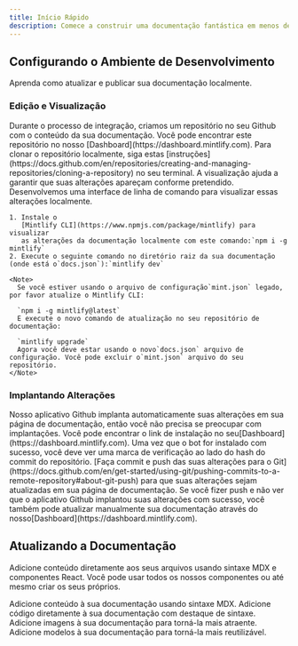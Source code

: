 ```yaml
---
title: Início Rápido
description: Comece a construir uma documentação fantástica em menos de 5 minutos
---
```


## Configurando o Ambiente de Desenvolvimento

Aprenda como atualizar e publicar sua documentação localmente.

### Edição e Visualização

<AccordionGroup>
  <Accordion icon="github" title="Clone your docs locally">
    Durante o processo de integração, criamos um repositório no seu Github com
    o conteúdo da sua documentação. Você pode encontrar este repositório no nosso
    [Dashboard](https://dashboard.mintlify.com). Para clonar o repositório
    localmente, siga estas
    [instruções](https://docs.github.com/en/repositories/creating-and-managing-repositories/cloning-a-repository)
    no seu terminal.
  </Accordion>

  <Accordion icon="rectangle-terminal" title="Preview changes">
    A visualização ajuda a garantir que suas alterações apareçam conforme pretendido. Desenvolvemos uma
    interface de linha de comando para visualizar essas alterações localmente.

    1. Instale o
       [Mintlify CLI](https://www.npmjs.com/package/mintlify) para visualizar
       as alterações da documentação localmente com este comando:`npm i -g mintlify`
    2. Execute o seguinte comando no diretório raiz da sua documentação (onde está o`docs.json`):`mintlify dev`

    <Note>
      Se você estiver usando o arquivo de configuração`mint.json` legado, por favor atualize o Mintlify CLI:

      `npm i -g mintlify@latest`
      E execute o novo comando de atualização no seu repositório de documentação:

      `mintlify upgrade`
      Agora você deve estar usando o novo`docs.json` arquivo de configuração. Você pode excluir o`mint.json` arquivo do seu repositório.
    </Note>
  </Accordion>
</AccordionGroup>

### Implantando Alterações

<AccordionGroup>
  <Accordion icon="message-bot" title="Install our Github app">
    Nosso aplicativo Github implanta automaticamente suas alterações em sua página de documentação, então você
    não precisa se preocupar com implantações. Você pode encontrar o link de instalação no seu[Dashboard](https://dashboard.mintlify.com). Uma vez que o bot for
    instalado com sucesso, você deve ver uma marca de verificação ao lado do hash do commit do repositório.
  </Accordion>

  <Accordion icon="rocket" title="Push your changes">
    [Faça commit e push das suas alterações para o
    Git](https://docs.github.com/en/get-started/using-git/pushing-commits-to-a-remote-repository#about-git-push)
    para que suas alterações sejam atualizadas em sua página de documentação. Se você fizer push e não ver
    que o aplicativo Github implantou suas alterações com sucesso, você também pode atualizar manualmente sua documentação
    através do nosso[Dashboard](https://dashboard.mintlify.com).
  </Accordion>
</AccordionGroup>

## Atualizando a Documentação

Adicione conteúdo diretamente aos seus arquivos usando sintaxe MDX e componentes React. Você pode usar todos os nossos componentes ou até mesmo criar os seus próprios.

<CardGroup>
  <Card title="Add Content With MDX" icon="file" href="/essentials/markdown">
    Adicione conteúdo à sua documentação usando sintaxe MDX.
  </Card>

  <Card title="Add Code Blocks" icon="square-code" href="/essentials/code">
    Adicione código diretamente à sua documentação com destaque de sintaxe.
  </Card>

  <Card title="Add Images" icon="image" href="/essentials/images">
    Adicione imagens à sua documentação para torná-la mais atraente.
  </Card>

  <Card title="Add Custom Components" icon="puzzle-piece" href="/essentials/reusable-snippets">
    Adicione modelos à sua documentação para torná-la mais reutilizável.
  </Card>
</CardGroup>
